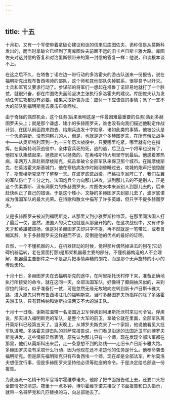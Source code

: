 ```yaml
---
---
---
```

title: 十五
---




十月初，又有一个军使带着拿破仑建议和谈的信来见库图佐夫，诡称信是从莫斯科发出的，而当时拿破仑已经到了离库图佐夫前面不远的旧卡卢日斯卡雅大路。库图佐夫对这封信的答复和对洛里斯顿带来的第一封信的答复一样：他说，和谈根本谈不上。

在这之后不久，在塔鲁丁诺左边一带行动的多洛霍夫的游击队送来一份报告，说在福明斯克出现布鲁西埃师的部队，这个师和其他部队失掉联系，很容易予以歼灭。士兵和军官又要求行动了。参谋部的将军们一想起在塔鲁丁诺轻易地就打了一个胜仗，就很兴奋，都在库图佐夫面前坚决主张执行多洛霍夫的建议。库图佐夫认为发动任何进攻都没有必要。结果采取折衷办法：应付一下应该做的事情；派了一支不大的部队到福明斯克去袭击布鲁西埃。

由于奇怪的偶然机会，这个任务(后来表明这是一件最困难最重要的任务)落到多赫图罗夫头上；就是那个谦虚、矮小的多赫图罗夫，谁也没有向我们描述他制定作战计划、在团队前面跑来跑去、给炮兵连发十字勋章、诸如此类的事情，他被公认是一个优柔寡断、没有洞察力的人，但是，也就是这个多赫图罗夫，在所有俄法战争中——从奥斯特利茨到一九一三年历次战役中，只要哪里吃紧，哪里就有他在指挥。在奥斯特利茨战役中，全体官兵死的死，逃的逃，后卫连一个将军也没有了，他把军队集结起来，拯救那可以拯救的，在奥格斯特大坝坚守到最后。他患着寒热病，率两万人奔赴斯摩棱斯克，抗击拿破仑全部军队来保卫那个城市。在斯摩棱斯克，在莫洛霍夫斯基城门，他在寒热病发作时刚刚昏睡过去，攻城的炮声把他惊醒了，斯摩棱斯克坚守了整整一天。在波罗底诺战役，巴格拉季翁阵亡了，我们左翼的军队伤亡了十分之九，法国炮兵全力向那儿进攻，派到那儿去的不是别人，正是这个优柔寡断、没有洞察力的多赫图罗夫，库图佐夫本来派别人到那儿去的，后来赶快纠正了自己的错误。于是这个矮小、文静的多赫图罗夫到那儿去了，波罗底诺成为俄国军队的最大光荣。在诗歌和散文中描写了许多英雄，但只字不提多赫图罗夫。

又是多赫图罗夫被派到福明斯克，从那里又到小雅罗斯拉维茨，在那里同法国人打了最后一仗，显然，法国人的灭亡也就是从那里开始的，在这次战役中，又有许多天才和英雄被颂扬，但是对多赫图罗夫却只字不提，再不然就是一笔带过，或者含糊其辞。关于多赫图罗夫这样避而不谈，反倒是他的优点的最好的证明。

自然，一个不懂机器的人，在机器转动的时候，觉得那片偶然掉进去的刨花(它妨碍机器运转，老在里面打颤)是那架机器最主要的部分。不懂机器构造的人不会理解，机器最主要部件之一不是那片把事情弄糟的刨花，而是那个无声旋转的小小的传动齿轮。

十月十日，多赫图罗夫在去福明斯克的途中，在阿里斯托沃村停下来，准备正确地执行所接受的命令，就在这同一天，全部法国军队，好像得了癫痫抽风似的，来到缪拉的阵地，似乎准备打一仗，可是忽然无缘无故地向左转到新卡卢日斯卡雅大路，进入原先只有布鲁西埃驻扎的福明斯克。当时多赫图罗夫所指挥的除了多洛霍夫游击队，只有菲格纳和谢斯拉温两支不大的游击队。

十月十一日晚，谢斯拉温带一名法国近卫军俘虏到阿里斯托沃村来见司令官。俘虏说，那天进入福明斯克的军队，是整个大军的前卫，拿破仑就在里面，全部军队离开莫斯科已经第五天了。当天晚上，从博罗夫斯克来了一个家奴，他说他看见大批军队进城。多洛霍夫游击队的哥萨克报告说，他们看见沿途的法国近卫军向博罗夫斯克进发。这些情报显然表明，原先认为那儿只有一个师，现在发现全部法军都在那里，他们从莫斯科出来后，走一条意想不到的路线——走旧卡卢日斯卡雅大路。多赫图罗夫没有采取什么行动，因为他现在还不清楚他的任务是什么。他奉命袭击福明斯克。但是原先福明斯克只有布鲁西埃一个师，现在却是全部法军。叶尔莫洛夫想便宜行事，但是多赫图罗夫坚持他必须等勋座的命令。于是决定给总部送一份报告。

为此选派一名精干的军官博尔霍维季诺夫，他除了把书面报告递上去，还要口头把全部情况说清楚。夜里十一点多钟，博尔霍维季诺夫接受了书面报告和口头指示，就带一名哥萨克和几匹替换的马，向总部驰去了。